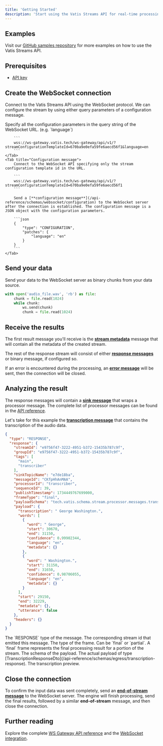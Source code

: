 ```yaml
---
title: 'Getting Started'
description: 'Start using the Vatis Streams API for real-time processing'
---
```


## Examples

Visit our [GitHub samples repository](https://github.com/Vatis-Tech/vatis-streams-samples) for more examples on how to use the Vatis Streams API.

## Prerequisites
- [API key](/get-started/get-api-access)

## Create the WebSocket connection

Connect to the Vatis Streams API using the WebSocket protocol. We can configure the stream by using either query parameters of a configuration message.

<Tabs>
    <Tab title="Query parameters">
        Specify all the configuration parameters in the query string of the WebSocket URL. (e.g. `language`)

        ```
        wss://ws-gateway.vatis.tech/ws-gateway/api/v1/?streamConfigurationTemplateId=670ba9e0efa59fe6aecd56f1&language=en
        ```
    </Tab>
    <Tab title="Configuration message">
        Connect to the WebSocket API specifying only the stream configuration template id in the URL.

        ```
        wss://ws-gateway.vatis.tech/ws-gateway/api/v1/?streamConfigurationTemplateId=670ba9e0efa59fe6aecd56f1
        ```

        Send a [**configuration message**](/api-reference/schemas/websocket/configuration) to the WebSocket server after the connection is established. The configuration message is a JSON object with the configuration parameters.

        ```json
        {
            "type": "CONFIGURATION",
            "patches": {
                "language": "en"
            }
        }
        ```
    </Tab>
</Tabs>

## Send your data

Send your data to the WebSocket server as binary chunks from your data source.

```python
with open('audio_file.wav', 'rb') as file:
    chunk = file.read(1024)
    while chunk:
        ws.send(chunk)
        chunk = file.read(1024)
```

## Receive the results

The first result message you'll receive is the [**stream metadata**](/api-reference/schemas/websocket/stream-metadata) message that will contain all the metadata of the created stream.

The rest of the response stream will consist of either [**response messages**](/api-reference/schemas/websocket/stream-metadata) or binary message, if configured so.

If an error is encountered during the processing, an [**error message**](/api-reference/schemas/websocket/error) will be sent, then the connection will be closed.

## Analyzing the result

The response messages will contain a [**sink message**](/api-reference/schemas/egress/stream-sink-message) that wraps a processor message. The complete list of processor messages can be found in the [API reference](/api-reference/schemas/egress).

Let's take for this example the [**transcription message**](/api-reference/schemas/egress/transcription-message) that contains the transcription of the audio data.

```json
{
  "type": "RESPONSE",
  "response": {
    "streamId": "e9756f47-3222-4951-b372-15435b787c9f",
    "groupId": "e9756f47-3222-4951-b372-15435b787c9f",
    "tags": [
      "main",
      "transcriber"
    ],
    "sinkTopicName": "e7de18ba",
    "messageId": "CKfpHhAnMAA",
    "processorId": "transcriber",
    "sequenceId": 39,
    "publishTimestamp": 1734449767699000,
    "frameType": "final",
    "payloadSchema": "tech.vatis.schema.stream.processor.messages.transcription.TranscriptionResponseDto",
    "payload": {
      "transcription": " George Washington.",
      "words": [
        {
          "word": " George",
          "start": 30670,
          "end": 31150,
          "confidence": 0.99902344,
          "language": "en",
          "metadata": {}
        },
        {
          "word": " Washington.",
          "start": 31150,
          "end": 31650,
          "confidence": 0.98706055,
          "language": "en",
          "metadata": {}
        }
      ],
      "start": 29150,
      "end": 32229,
      "metadata": {},
      "utterance": false
    },
    "headers": {}
  }
}
```

<ParamField body="type" type="RESPONSE">
    The `RESPONSE` type of the message.
</ParamField>
<ParamField body="response.streamId" type="e9756f47-3222-4951-b372-15435b787c9f">
    The corresponding stream id that emitted this message.
</ParamField>
<ParamField body="response.frameType" type="final">
    The type of the frame. Can be `final` or `partial`. A `final` frame represents the final processing result for a portion of the stream.
</ParamField>
<ParamField body="response.payloadSchema" type="tech.vatis.schema.stream.processor.messages.transcription.TranscriptionResponseDto">
    The schema of the payload.
</ParamField>
<ParamField body="response.payload" type="object">
    The actual payload of type [TranscriptionResponseDto](/api-reference/schemas/egress/transcription-response).
</ParamField>
<ParamField body="response.payload.transcription" type="object">
    The transcription preview.
</ParamField>

## Close the connection

To confirm the input data was sent completely, send an [**end-of-stream message**](/api-reference/schemas/websocket/end-of-stream) to the WebSocket server.
The engine will finish processing, send the final results, followed by a similar **end-of-stream** message, and then close the connection.

## Further reading

Explore the complete [WS Gateway API reference](https://studio.asyncapi.com/?url=https://ws-gateway.vatis.tech/springwolf/docs&readOnly) and the [WebSocket integration](/integration/websocket).